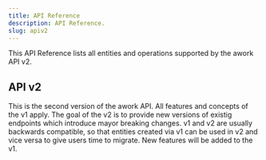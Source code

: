 ```yaml
---
title: API Reference
description: API Reference.
slug: apiv2
---
```


This API Reference lists all entities and operations supported by the awork API v2.

## API v2

This is the second version of the awork API. All features and concepts of the v1 apply.
The goal of the v2 is to provide new versions of existig endpoints which introduce mayor breaking changes. v1 and v2 are usually backwards compatible, so that entities created via v1 can be used in v2 and vice versa to give users time to migrate.
New features will be added to the v1.

